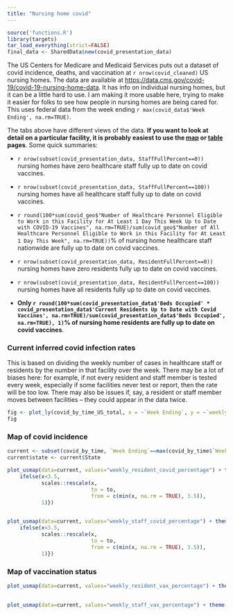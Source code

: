 ```yaml
---
title: "Nursing home covid"
---
```


```r
source('functions.R')
library(targets)
tar_load_everything(strict=FALSE)
final_data <- SharedData$new(covid_presentation_data)
```


The US Centers for Medicare and Medicaid Services puts out a dataset of covid incidence, deaths, and vaccination at `r nrow(covid_cleaned)` US nursing homes. The data are available at <https://data.cms.gov/covid-19/covid-19-nursing-home-data>. It has info on individual nursing homes, but it can be a little hard to use. I am making it more usable here, trying to make it easier for folks to see how people in nursing homes are being cared for. This uses federal data from the week ending `r max(covid_data$'Week Ending', na.rm=TRUE)`. 

The tabs above have different views of the data. **If you want to look at detail on a particular facility, it is probably easiest to use the [map](map.html) or [table](table.html) pages**. Some quick summaries:

* `r nrow(subset(covid_presentation_data, StaffFullPercent==0))` nursing homes have zero healthcare staff fully up to date on covid vaccines.
* `r nrow(subset(covid_presentation_data, StaffFullPercent==100))` nursing homes have all healthcare staff fully up to date on covid vaccines.
* `r round(100*sum(covid_geo$"Number of Healthcare Personnel Eligible to Work in this Facility for At Least 1 Day This Week Up to Date with COVID-19 Vaccines", na.rm=TRUE)/sum(covid_geo$"Number of All Healthcare Personnel Eligible to Work in this Facility for At Least 1 Day This Week", na.rm=TRUE))`% of nursing home healthcare staff nationwide are fully up to date on covid vaccines.

* `r nrow(subset(covid_presentation_data, ResidentFullPercent==0))` nursing homes have zero residents fully up to date on covid vaccines.
* `r nrow(subset(covid_presentation_data, ResidentFullPercent==100))` nursing homes have all residents fully up to date on covid vaccines.
* **Only `r round(100*sum(covid_presentation_data$'Beds Occupied' * covid_presentation_data$'Current Residents Up to Date with Covid Vaccines', na.rm=TRUE)/sum(covid_presentation_data$'Beds Occupied', na.rm=TRUE), 1)`% of nursing home residents are fully up to date on covid vaccines**.

### Current inferred covid infection rates

This is based on dividing the weekly number of cases in healthcare staff or residents by the number in that facility over the week. There may be a lot of biases here: for example, if not every resident and staff member is tested every week, especially if some facilities never test or report, then the rate will be too low. There may also be issues if, say, a resident or staff member moves between facilities -- they could appear in the data twice.

```r
fig <- plot_ly(covid_by_time_US_total, x = ~`Week Ending`, y = ~`weekly_resident_covid_percentage`, type = 'scatter', mode = 'lines+markers', name="Residents") |> add_trace(y = ~weekly_staff_covid_percentage, name = 'Staff', mode = 'lines+markers') |> layout(yaxis = list(title = "Inferred percentage with covid"), xaxis = list(title = 'Week Ending')) |> layout(legend = list(x = 0.1, y = 0.9))
fig
```

### Map of covid incidence
```r
current <- subset(covid_by_time, `Week Ending`==max(covid_by_time$`Week Ending`))
current$state <- current$State

plot_usmap(data=current, values="weekly_resident_covid_percentage") + theme(legend.position="top") + scale_fill_viridis(name=paste0("Percent of nursing home residents with covid\n(Week ending ", unique(current$`Week Ending`), ", from NursingHomeCovid.info)"), rescaler = function(x, to = c(0, 1), from = NULL) {
    ifelse(x<3.5, 
           scales::rescale(x,
                           to = to,
                           from = c(min(x, na.rm = TRUE), 3.5)),
           1)})
		   

plot_usmap(data=current, values="weekly_staff_covid_percentage") + theme(legend.position="top") + scale_fill_viridis(name=paste0("Percent of nursing home staff with covid\n(Week ending ", unique(current$`Week Ending`), ", from NursingHomeCovid.info)"), rescaler = function(x, to = c(0, 1), from = NULL) {
    ifelse(x<3.5, 
           scales::rescale(x,
                           to = to,
                           from = c(min(x, na.rm = TRUE), 3.5)),
           1)})
```

### Map of vaccination status
```r

plot_usmap(data=current, values="weekly_resident_vax_percentage") + theme(legend.position="top") + scale_fill_viridis(name=paste0("Percent of nursing home residents fully vaccinated\n(Week ending ", unique(current$`Week Ending`), ", from NursingHomeCovid.info)"), option="H", limits=c(0,100), direction=-1)
		   

plot_usmap(data=current, values="weekly_staff_vax_percentage") + theme(legend.position="top") + scale_fill_viridis(name=paste0("Percent of nursing home staff fully_vaccinated\n(Week ending ", unique(current$`Week Ending`), ", from NursingHomeCovid.info)"), option="H", limits=c(0,100), direction=-1)
```

